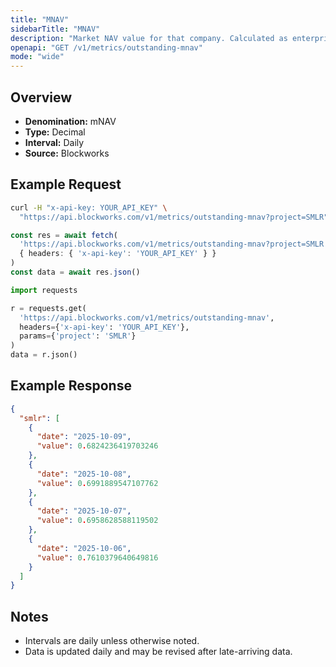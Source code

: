 ```yaml
---
title: "MNAV"
sidebarTitle: "MNAV"
description: "Market NAV value for that company. Calculated as enterprise value / NAV"
openapi: "GET /v1/metrics/outstanding-mnav"
mode: "wide"
---
```


## Overview

- **Denomination:** mNAV
- **Type:** Decimal
- **Interval:** Daily
- **Source:** Blockworks

## Example Request

<CodeGroup>

```bash cURL
curl -H "x-api-key: YOUR_API_KEY" \
  "https://api.blockworks.com/v1/metrics/outstanding-mnav?project=SMLR"
```

```typescript TypeScript
const res = await fetch(
  'https://api.blockworks.com/v1/metrics/outstanding-mnav?project=SMLR',
  { headers: { 'x-api-key': 'YOUR_API_KEY' } }
)
const data = await res.json()
```

```python Python
import requests

r = requests.get(
  'https://api.blockworks.com/v1/metrics/outstanding-mnav',
  headers={'x-api-key': 'YOUR_API_KEY'},
  params={'project': 'SMLR'}
)
data = r.json()
```

</CodeGroup>

## Example Response

```json
{
  "smlr": [
    {
      "date": "2025-10-09",
      "value": 0.6824236419703246
    },
    {
      "date": "2025-10-08",
      "value": 0.6991889547107762
    },
    {
      "date": "2025-10-07",
      "value": 0.6958628588119502
    },
    {
      "date": "2025-10-06",
      "value": 0.7610379640649816
    }
  ]
}
```

## Notes
- Intervals are daily unless otherwise noted.
- Data is updated daily and may be revised after late-arriving data.